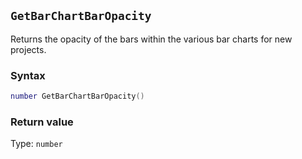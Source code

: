 ::: {.minipage data-latex="{\textwidth}"}
## `GetBarChartBarOpacity`

Returns the opacity of the bars within the various bar charts for new projects.

### Syntax {-}

``` .lua
number GetBarChartBarOpacity()
```

### Return value {-}

Type: `number`
:::
